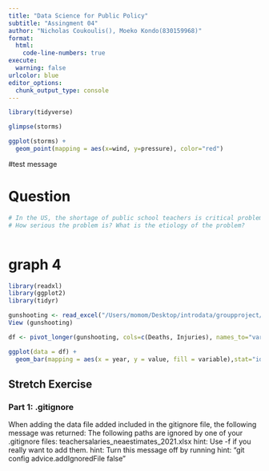 ```yaml
---
title: "Data Science for Public Policy"
subtitle: "Assingment 04"
author: "Nicholas Coukoulis(), Moeko Kondo(830159968)"
format: 
  html:
    code-line-numbers: true
execute: 
  warning: false
urlcolor: blue
editor_options: 
  chunk_output_type: console
---
```


```r
library(tidyverse)

glimpse(storms)

ggplot(storms) +
  geom_point(mapping = aes(x=wind, y=pressure), color="red")


```

#test message

# Question
```r
# In the US, the shortage of public school teachers is critical problem over the years.
# How serious the problem is? What is the etiology of the problem? 
```


```r

```

# graph 4
```r
library(readxl)
library(ggplot2)
library(tidyr)

gunshooting <- read_excel("/Users/momom/Desktop/introdata/groupproject/Assignment04/gunshooting.xls", 3)
View (gunshooting)

df <- pivot_longer(gunshooting, cols=c(Deaths, Injuries), names_to="variable", values_to="value")

ggplot(data = df) +
  geom_bar(mapping = aes(x = year, y = value, fill = variable),stat="identity", position="dodge")

```

## Stretch Exercise 
### Part 1: .gitignore 
When adding the data file added included in the gitignore file, the following message was returned: 
The following paths are ignored by one of your .gitignore files:
teachersalaries_neaestimates_2021.xlsx
hint: Use -f if you really want to add them.
hint: Turn this message off by running
hint: "git config advice.addIgnoredFile false"


